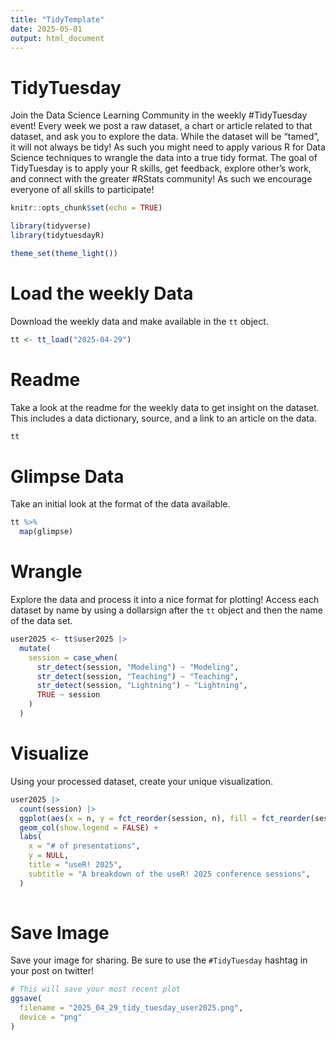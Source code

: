 ```yaml
---
title: "TidyTemplate"
date: 2025-05-01
output: html_document
---
```


# TidyTuesday

Join the Data Science Learning Community in the weekly #TidyTuesday event!
Every week we post a raw dataset, a chart or article related to that dataset, and ask you to explore the data.
While the dataset will be “tamed”, it will not always be tidy! As such you might need to apply various R for Data Science techniques to wrangle the data into a true tidy format.
The goal of TidyTuesday is to apply your R skills, get feedback, explore other’s work, and connect with the greater #RStats community!
As such we encourage everyone of all skills to participate!

```r
knitr::opts_chunk$set(echo = TRUE)
```

```r
library(tidyverse)
library(tidytuesdayR)

theme_set(theme_light())
```

# Load the weekly Data

Download the weekly data and make available in the `tt` object.

```r
tt <- tt_load("2025-04-29")
```


# Readme

Take a look at the readme for the weekly data to get insight on the dataset.
This includes a data dictionary, source, and a link to an article on the data.

```r
tt
```


# Glimpse Data

Take an initial look at the format of the data available.

```r
tt %>% 
  map(glimpse)
```

# Wrangle

Explore the data and process it into a nice format for plotting! Access each dataset by name by using a dollarsign after the `tt` object and then the name of the data set.

```r

user2025 <- tt$user2025 |>
  mutate(
    session = case_when(
      str_detect(session, "Modeling") ~ "Modeling",
      str_detect(session, "Teaching") ~ "Teaching",
      str_detect(session, "Lightning") ~ "Lightning",
      TRUE ~ session
    )
  )

```


# Visualize

Using your processed dataset, create your unique visualization.

```r

user2025 |>
  count(session) |>
  ggplot(aes(x = n, y = fct_reorder(session, n), fill = fct_reorder(session, n))) +
  geom_col(show.legend = FALSE) +
  labs(
    x = "# of presentations",
    y = NULL,
    title = "useR! 2025",
    subtitle = "A breakdown of the useR! 2025 conference sessions",
  )
  
```

# Save Image

Save your image for sharing. Be sure to use the `#TidyTuesday` hashtag in your post on twitter! 

```r
# This will save your most recent plot
ggsave(
  filename = "2025_04_29_tidy_tuesday_user2025.png",
  device = "png"
)
```
